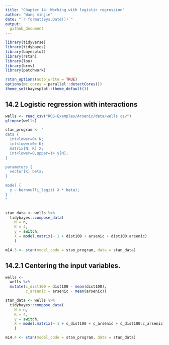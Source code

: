 ```yaml
---
title: "Chapter 14: Working with logistic regression"
author: "Wang minjie"
date: "`r format(Sys.Date())`"
output:
  github_document
---
```



```r
library(tidyverse)
library(tidybayes)
library(bayesplot)
library(rstan)
library(loo)
library(brms)
library(patchwork)

rstan_options(auto_write = TRUE)
options(mc.cores = parallel::detectCores())
theme_set(bayesplot::theme_default())
```


## 14.2 Logistic regression with interactions
```r
wells <- read_csv("ROS-Examples/Arsenic/data/wells.csv")
glimpse(wells)
```




```r
stan_program <- "
data {
  int<lower=0> N;
  int<lower=0> K;
  matrix[N, K] X;
  int<lower=0,upper=1> y[N];
}

parameters {
  vector[K] beta;
}

model {
  y ~ bernoulli_logit( X * beta);
}
"


stan_data <- wells %>% 
  tidybayes::compose_data(
    N = n,
    K = 4,
    y = switch,
    X = model.matrix(~ 1 + dist100 + arsenic + dist100:arsenic)
 	)

m14.3 <- stan(model_code = stan_program, data = stan_data)
```

## 14.2.1 Centering the input variables.
```r
wells <-
  wells %>% 
  mutate(c_dist100 = dist100 - mean(dist100),
         c_arsenic = arsenic - mean(arsenic))
```


```r
stan_data <- wells %>% 
  tidybayes::compose_data(
    N = n,
    K = 4,
    y = switch,
    X = model.matrix(~ 1 + c_dist100 + c_arsenic + c_dist100:c_arsenic)
 	)

m14.4 <- stan(model_code = stan_program, data = stan_data)
```

